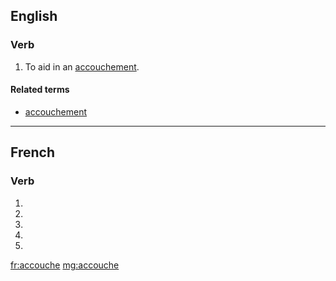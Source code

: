{{also|accouché}}
==English==

===Verb===
{{en-verb|accouch|es}}

# {{transitive}} To aid in an [[accouchement]].

====Related terms====
* [[accouchement]]

----

==French==

===Verb===
{{fr-verb-form}}

# {{conjugation of|accoucher||1|s|pres|ind|lang=fr}}
# {{conjugation of|accoucher||3|s|pres|ind|lang=fr}}
# {{conjugation of|accoucher||1|s|pres|sub|lang=fr}}
# {{conjugation of|accoucher||3|s|pres|sub|lang=fr}}
# {{form of|Second-person singular [[imperative]]|accoucher |lang=fr}}

[[fr:accouche]]
[[mg:accouche]]